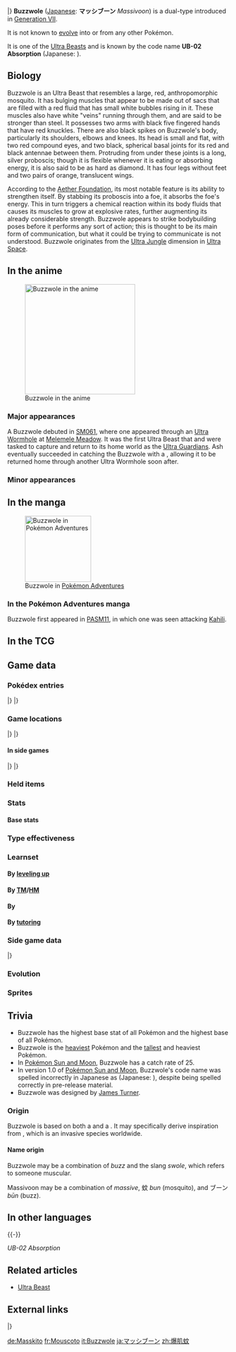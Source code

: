 {{PokémonPrevNext/Head|type=Bug|type2=Fighting}}
{{PokémonPrevNext/Pokémon|type=Bug|prevnum=793|prev=Nihilego|nextnum=795|next=Pheromosa}}
|}
{{Pokémon Infobox
|name=Buzzwole
|jname=マッシブーン
|tmname=Massivoon
|jtranslit=Masshibūn
|ndex=794
|type1=Bug
|type2=Fighting
|category=Swollen
|height-ftin=7'10"
|height-m=2.4
|weight-lbs=735.5
|weight-kg=333.6
|adex=294
|abilityn=1
|abilitylayout=1
|ability1=Beast Boost
|egggroupn=0
|egggroup1=Undiscovered
|eggcycles=120
|evtotal=3
|evat=1
|evde=2
|expyield=114
|lv100exp=1,250,000
|gendercode=255
|color=Red
|catchrate=45
|body=10
|pokefordex=buzzwole
|generation=7
|friendship=0
}}
'''Buzzwole''' ([[List of Japanese Pokémon names|Japanese]]: '''マッシブーン''' ''Massivoon'') is a dual-type {{2t|Bug|Fighting}} {{OBP|Pokémon|species}} introduced in [[Generation VII]].

It is not known to [[Evolution|evolve]] into or from any other Pokémon.

It is one of the [[Ultra Beast]]s and is known by the code name '''UB-02 Absorption''' (Japanese: '''{{tt|ＵＢ０２　Ｅｘｐａｎｓｉｏｎ|ユービーゼロ二　イクスパンション}}''').

==Biology==
Buzzwole is an Ultra Beast that resembles a large, red, anthropomorphic mosquito. It has bulging muscles that appear to be made out of sacs that are filled with a red fluid that has small white bubbles rising in it. These muscles also have white "veins" running through them, and are said to be stronger than steel. It possesses two arms with black five fingered hands that have red knuckles. There are also black spikes on Buzzwole's body, particularly its shoulders, elbows and knees. Its head is small and flat, with two red compound eyes, and two black, spherical basal joints for its red and black antennae between them. Protruding from under these joints is a long, silver proboscis; though it is flexible whenever it is eating or absorbing energy, it is also said to be as hard as diamond. It has four legs without feet and two pairs of orange, translucent wings.

According to the [[Aether Foundation]], its most notable feature is its ability to strengthen itself. By stabbing its proboscis into a foe, it absorbs the foe's energy. This in turn triggers a chemical reaction within its body fluids that causes its muscles to grow at explosive rates, further augmenting its already considerable strength. Buzzwole appears to strike bodybuilding poses before it performs any sort of action; this is thought to be its main form of communication, but what it could be trying to communicate is not understood. Buzzwole originates from the [[Ultra Jungle]] dimension in [[Ultra Space]].

==In the anime==
[[File:Buzzwole anime.png|thumb|250px|left|Buzzwole in the anime]]
===Major appearances===
A Buzzwole debuted in [[SM061]], where one appeared through an [[Ultra Wormhole]] at [[Melemele Meadow]]. It was the first Ultra Beast that {{Ash}} and {{ashcl}} were tasked to capture and return to its home world as the [[Ultra Guardians]]. Ash eventually succeeded in catching the Buzzwole with a {{ball|Beast}}, allowing it to be returned home through another Ultra Wormhole soon after.

===Minor appearances===
{{clear}}

==In the manga==
[[File:Buzzwole Adventures.png|thumb|150px|Buzzwole in [[Pokémon Adventures]]]]
===In the Pokémon Adventures manga===
Buzzwole first appeared in [[PASM11]], in which one was seen attacking [[Kahili]].

==In the TCG==
{{main|Buzzwole (TCG)}}

==Game data==
===Pokédex entries===
{{Dex/Header|type=Bug|type2=Fighting}}
{{Dex/NA|gen=VII}}
{{Dex/Gen|gen=VII}}
{{Dex/Entry1|v=Sun|entry=This Ultra Beast appeared from another world. It shows off its body, but whether that display is a boast or a threat remains unclear.}}
{{Dex/Entry1|v=Moon|entry=A mysterious life-form called an Ultra Beast. Witnesses saw it pulverize a dump truck with a single punch.}}
{{Dex/Entry1|v=Ultra Sun|entry=Although it's alien to this world and a danger here, it's apparently a common organism in the world where it normally lives.}}
{{Dex/Entry1|v=Ultra Moon|entry=Buzzwole goes around showing off its abnormally swollen muscles. It is one kind of Ultra Beast.}}
|}
|}
{{Dex/Footer}}

===Game locations===
{{Availability/Header|type=Bug|type2=Fighting}}
{{Availability/NA|gen=VII}}
{{Availability/Gen|gen=VII}}
{{Availability/Entry1|1|v=Sun|area=[[Melemele Meadow]] (only two)}}
{{Availability/Entry1/None|1|v=Moon}}
{{Availability/Entry1|1|v=Ultra Sun|area=[[Ultra Jungle]]}}
{{Availability/Entry1/None|1|v=Ultra Moon}}
|}
|}
{{Availability/Footer}}

====In side games====
{{Availability/Header|type=Bug|type2=Fighting}}
{{Availability/Cross}}
{{Availability/Entry1|1|v=Shuffle|color={{beauty color}}|area=Event: ''{{DL|Special Stages|UB Challenge|Ultra Beasts appear}}''}}
|}
|}
{{Availability/Footer}}

===Held items===
===Stats===
====Base stats====
{{Stats
|type=Bug
|type2=Fighting
|HP=107
|Attack=139
|Defense=139
|SpAtk=53
|SpDef=53
|Speed=79}}

===Type effectiveness===
{{TypeEffectiveness
|type1=Bug
|type2=Fighting
|Normal=100
|Fighting=50
|Flying=400
|Poison=100
|Ground=50
|Rock=100
|Bug=50
|Ghost=100
|Steel=100
|Fire=200
|Water=100
|Grass=50
|Electric=100
|Psychic=200
|Ice=100
|Dragon=100
|Dark=50
|Fairy=200}}

===Learnset===
====By [[Level|leveling up]]====
{{learnlist/levelh/7|Buzzwole|Bug|Fighting|7}}
{{learnlist/level7|1|Fell Stinger|Bug|Physical|50|100|25||'''}}
{{learnlist/level7|1|Thunder Punch|Electric|Physical|75|100|15}}
{{learnlist/level7|1|Ice Punch|Ice|Physical|75|100|15}}
{{learnlist/level7|1|Reversal|Fighting|Physical|—|100|15||'''}}
{{learnlist/level7|1|Harden|Normal|Status|—|—|30}}
{{learnlist/level7|1|Power-Up Punch|Fighting|Physical|40|100|20||'''}}
{{learnlist/level7|1|Focus Energy|Normal|Status|—|—|30}}
{{learnlist/level7|7|Comet Punch|Normal|Physical|18|85|15}}
{{learnlist/level7|13|Bulk Up|Fighting|Status|—|—|20}}
{{learnlist/level7|19|Vital Throw|Fighting|Physical|70|—|10||'''}}
{{learnlist/level7|23|Endure|Normal|Status|—|—|10}}
{{learnlist/level7|29|Leech Life|Bug|Physical|80|100|10||'''}}
{{learnlist/level7|31|Taunt|Dark|Status|—|100|20}}
{{learnlist/level7|37|Mega Punch|Normal|Physical|80|85|20}}
{{learnlist/level7|43|Counter|Fighting|Physical|—|100|20}}
{{learnlist/level7|47|Hammer Arm|Fighting|Physical|100|90|10||'''}}
{{learnlist/level7|53|Lunge|Bug|Physical|80|100|15||'''}}
{{learnlist/level7|59|Dynamic Punch|Fighting|Physical|100|50|5||'''}}
{{learnlist/level7|67|Superpower|Fighting|Physical|120|100|5||'''}}
{{learnlist/level7|73|Focus Punch|Fighting|Physical|150|100|20||'''}}
{{learnlist/levelf/7|Buzzwole|Bug|Fighting|7}}

====By [[TM]]/[[HM]]====
{{learnlist/tmh/7|Buzzwole|Bug|Fighting|7}}
{{learnlist/tm7|TM01|Work Up|Normal|Status|—|—|30}}
{{learnlist/tm7|TM06|Toxic|Poison|Status|—|90|10}}
{{learnlist/tm7|TM08|Bulk Up|Fighting|Status|—|—|20}}
{{learnlist/tm7|TM10|Hidden Power|Normal|Special|60|100|15}}
{{learnlist/tm7|TM12|Taunt|Dark|Status|—|100|20}}
{{learnlist/tm7|TM17|Protect|Normal|Status|—|—|10}}
{{learnlist/tm7|TM19|Roost|Flying|Status|—|—|10}}
{{learnlist/tm7|TM21|Frustration|Normal|Physical|—|100|20}}
{{learnlist/tm7|TM23|Smack Down|Rock|Physical|50|100|15}}
{{learnlist/tm7|TM26|Earthquake|Ground|Physical|100|100|10}}
{{learnlist/tm7|TM27|Return|Normal|Physical|—|100|20}}
{{learnlist/tm7|TM28|Leech Life|Bug|Physical|80|100|10||'''}}
{{learnlist/tm7|TM31|Brick Break|Fighting|Physical|75|100|15||'''}}
{{learnlist/tm7|TM32|Double Team|Normal|Status|—|—|15}}
{{learnlist/tm7|TM39|Rock Tomb|Rock|Physical|60|95|15}}
{{learnlist/tm7|TM42|Facade|Normal|Physical|70|100|20}}
{{learnlist/tm7|TM44|Rest|Psychic|Status|—|—|10}}
{{learnlist/tm7|TM47|Low Sweep|Fighting|Physical|65|100|20||'''}}
{{learnlist/tm7|TM48|Round|Normal|Special|60|100|15}}
{{learnlist/tm7|TM54|False Swipe|Normal|Physical|40|100|40}}
{{learnlist/tm7|TM56|Fling|Dark|Physical|—|100|10}}
{{learnlist/tm7|TM66|Payback|Dark|Physical|50|100|10}}
{{learnlist/tm7|TM68|Giga Impact|Normal|Physical|150|90|5}}
{{learnlist/tm7|TM71|Stone Edge|Rock|Physical|100|80|5}}
{{learnlist/tm7|TM74|Gyro Ball|Steel|Physical|—|100|5}}
{{learnlist/tm7|TM78|Bulldoze|Ground|Physical|60|100|20}}
{{learnlist/tm7|TM80|Rock Slide|Rock|Physical|75|90|10}}
{{learnlist/tm7|TM84|Poison Jab|Poison|Physical|80|100|20}}
{{learnlist/tm7|TM87|Swagger|Normal|Status|—|85|15}}
{{learnlist/tm7|TM88|Sleep Talk|Normal|Status|—|—|10}}
{{learnlist/tm7|TM90|Substitute|Normal|Status|—|—|10}}
{{learnlist/tm7|TM100|Confide|Normal|Status|—|—|20}}
{{learnlist/tmf/7|Buzzwole|Bug|Fighting|7}}

====By {{pkmn|breeding}}====
{{Learnlist/breedh/7|Buzzwole|Bug|Fighting|7}}
{{Learnlist/breed7null}}
{{Learnlist/breedf/7|Buzzwole|Bug|Fighting|7}}

====By [[Move Tutor|tutoring]]====
{{learnlist/tutorh/7|Buzzwole|Bug|Fighting|7}}
{{learnlist/tutor7|Bounce|Flying|Physical|85|85|5|||no|yes}}
{{learnlist/tutor7|Bug Bite|Bug|Physical|60|100|20||'''|no|yes}}
{{learnlist/tutor7|Drain Punch|Fighting|Physical|75|100|10||'''|no|yes}}
{{learnlist/tutor7|Dual Chop|Dragon|Physical|40|90|15|||no|yes}}
{{learnlist/tutor7|Endeavor|Normal|Physical|—|100|5|||no|yes}}
{{learnlist/tutor7|Focus Punch|Fighting|Physical|150|100|20||'''|no|yes}}
{{learnlist/tutor7|Ice Punch|Ice|Physical|75|100|15|||no|yes}}
{{learnlist/tutor7|Iron Head|Steel|Physical|80|100|15|||no|yes}}
{{learnlist/tutor7|Outrage|Dragon|Physical|120|100|10|||no|yes}}
{{learnlist/tutor7|Snore|Normal|Special|50|100|15|||no|yes}}
{{learnlist/tutor7|Stomping Tantrum|Ground|Physical|75|100|10|||no|yes}}
{{learnlist/tutor7|Superpower|Fighting|Physical|120|100|5||'''|no|yes}}
{{learnlist/tutor7|Thunder Punch|Electric|Physical|75|100|15|||no|yes}}
{{learnlist/tutorf/7|Buzzwole|Bug|Fighting|7}}

===Side game data===
{{Spindata/Head|type=Bug|type2=Fighting}}
{{Spindata/Shuffle|col=6|type=Bug|ndex=794|stype=Fighting|num=769
|min=70
|max=116
|raisemaxlevel=7
|skill=Demolish
|skilldesc=Sometimes deals a ton of damage when you make a match of four.
|swapper=Beast Power
}}
|}

===Evolution===
{{Evobox-1
|type1=Bug
|type2=Fighting
|pictype=art
|no1=794
|name1=Buzzwole
|type1-1=Bug
|type2-1=Fighting}}

===Sprites===
{{Spritebox/Header|type=Bug|type2=Fighting}}
{{Spritebox/NA|gen=VII}}
{{Spritebox/7|ndex=794}}
{{Spritebox/Footer|794|Buzzwole}}

==Trivia==
* Buzzwole has the highest base {{stat|Defense}} stat of all {{type|Fighting}} Pokémon and the highest base {{stat|HP}} of all {{type|Bug}} Pokémon.
* Buzzwole is the [[List of Pokémon by weight|heaviest]] {{type|Bug}} Pokémon and the [[List of Pokémon by height|tallest]] and heaviest {{type|Fighting}} Pokémon.
* In [[Pokémon Sun and Moon]], Buzzwole has a catch rate of 25.
* In version 1.0 of [[Pokémon Sun and Moon]], Buzzwole's code name was spelled incorrectly in Japanese as (Japanese: '''{{tt|ＵＢ０２　Ｅｘｐａｎｓｉｏｎｅ|ユービーゼロ二　イクスパンション}}'''), despite being spelled correctly in pre-release material.
* Buzzwole was designed by [[James Turner]].

===Origin===
Buzzwole is based on both a {{wp|mosquito}} and a {{wp|bodybuilder}}. It may specifically derive inspiration from ''{{wp|Aedes albopictus}}'', which is an invasive species worldwide.
====Name origin====
Buzzwole may be a combination of ''buzz'' and the slang ''swole'', which refers to someone muscular.

Massivoon may be a combination of ''massive'', 蚊 ''bun'' (mosquito), and ブーン ''būn'' (buzz).

==In other languages==
{{Other languages|type=Bug|type2=Fighting
|ja=マッシブーン ''Massivoon''|jameaning=From ''massive'', {{tt|蚊 ''bun''|mosquito}}, and {{tt|ブーン ''būn''|buzz}}
|fr=Mouscoto|frmeaning=From {{tt|''moustique''|mosquito}} and {{tt|''costaud''|beefy}} or {{tt|''biscoto''|biceps}}
|es=Buzzwole|esmeaning=Same as English name
|de=Masskito|demeaning=From {{tt|''massig''|massive}} and {{tt|''Moskito''|mosquito}}
|it=Buzzwole|itmeaning=Same as English name
|ko=매시붕 ''Maesibung''|komeaning=From ''massive'' and {{tt|붕 ''bung''|buzz}}
|zh_cmn=爆肌蚊 ''Bàojīwén''|zh_cmnmeaning=From {{tt|爆 ''bào''|explosive}}, {{tt|肌 ''jī''|muscle}}, and {{tt|蚊 ''wén''|mosquito}}
|zh_yue=爆肌蚊 ''Baaugēimān''|zh_yuemeaning=From {{tt|爆 ''baau''|explosive}}, {{tt|肌 ''gēi''|muscle}}, and {{tt|蚊 ''mān''|mosquito}}
|ru=Баззвол ''Bazzvol''|rumeaning=Transcription of English name
}}
{{-}}

''UB-02 Absorption''
{{Langtable|color={{bug color}}|bordercolor={{fighting color dark}}
|zh_yue=ＵＢ０２：膨脹 ''{{tt|UB02: Pàahngjeung|UB02: Expansion}}''
|zh_cmn=ＵＢ０２：膨脹 / ＵＢ０２：膨胀 ''{{tt|UB02: Péngzhàng|UB02: Expansion}}''
|fr=UC-02 Expansion
|de=UB-02 Expander
|hu=UB-02 Elnyelés
|it=UC 02 Expansio
|ko=UB02 익스팬션 ''UB02 Expansion''
|ru=УЧ-02 Поглащение ''UCH-02 Poglashcheniye''
|es=UE-02 Expansión
}}

==Related articles==
* [[Ultra Beast]]
<!--
==Notes==
<references/>-->

==External links==
{{PokémonPrevNext/Head|type=Bug|type2=Fighting}}
{{PokémonPrevNext/Pokémon|type=Bug|prevnum=793|prev=Nihilego|nextnum=795|next=Pheromosa}}
|}
{{Project Pokédex notice}}

[[de:Masskito]]
[[fr:Mouscoto]]
[[it:Buzzwole]]
[[ja:マッシブーン]]
[[zh:爆肌蚊]]
